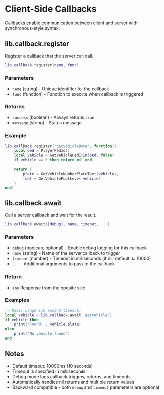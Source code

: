 # Client-Side Callbacks

Callbacks enable communication between client and server with synchronous-style syntax.

## lib.callback.register
Register a callback that the server can call.
```lua
lib.callback.register(name, func)
```

### Parameters
* `name` (string) - Unique identifier for the callback
* `func` (function) - Function to execute when callback is triggered

### Returns
* `success` (boolean) - Always returns `true`
* `message` (string) - Status message

### Example
```lua
lib.callback.register('getVehicleData', function()
    local ped = PlayerPedId()
    local vehicle = GetVehiclePedIsIn(ped, false)
    if vehicle == 0 then return nil end
    
    return {
        plate = GetVehicleNumberPlateText(vehicle),
        fuel = GetVehicleFuelLevel(vehicle)
    }
end)
```

## lib.callback.await
Call a server callback and wait for the result.
```lua
lib.callback.await([debug], name, timeout, ...)
```

### Parameters
* `debug` (boolean, optional) - Enable debug logging for this callback
* `name` (string) - Name of the server callback to trigger
* `timeout` (number) - Timeout in milliseconds (if nil; default is: 10000)
* `...` - Additional arguments to pass to the callback

### Return
* `any` Response from the oposite side

### Examples
```lua
-- Basic usage (10 second timeout)
local vehicle = lib.callback.await('getVehicle')
if vehicle then
    print('Found:', vehicle.plate)
else
    print('No vehicle found')
end
```

## Notes
* Default timeout: 10000ms (10 seconds)
* Timeout is specified in milliseconds
* Debug mode logs callback triggers, returns, and timeouts
* Automatically handles nil returns and multiple return values
* Backward compatible - both `debug` and `timeout` parameters are optional